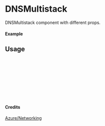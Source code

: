 
<Meta of={DNSMultistack} title="Azure/Networking/DNSMultistack" />

# DNSMultistack

DNSMultistack component with different props.

#### Example

<Canvas of={DNSMultistack.Primary} />

## Usage

```ts
import { DNSMultistack } from "yadl-ui";

const Example = () => {
  return (
      <DNSMultistack />
  );
};

export default Example;
```

#### Credits
[Azure/Networking](https://learn.microsoft.com/en-us/azure/architecture/icons/)
